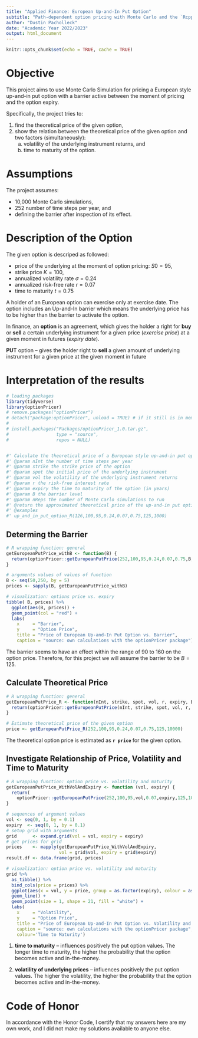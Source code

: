```yaml
---
title: "Applied Finance: European Up-and-In Put Option"
subtitle: "Path-dependent option pricing with Monte Carlo and the `Rcpp` package"
author: "Dustin Pacholleck"
date: "Academic Year 2022/2023"
output: html_document
---
```


```r
knitr::opts_chunk$set(echo = TRUE, cache = TRUE)
```

# Objective

This project aims to use Monte Carlo Simulation for pricing a European style up-and-in put option with a barrier active between the moment of pricing and the option expiry.

Specifically, the project tries to:

1. find the theoretical price of the given option,
2. show the relation between the theoretical price of the given option and two factors (simultaneously):
    a) volatility of the underlying instrument returns, and
    b) time to maturity of the option.

# Assumptions

The project assumes: 

* 10,000 Monte Carlo simulations,
* 252 number of time steps per year, and
* defining the barrier after inspection of its effect.


# Description of the Option

The given option is descriped as followed: 

* price of the underlying at the moment of option pricing: $S0 = 95$,
* strike price $K = 100$,
* annualized volatility rate $\sigma = 0.24$ 
* annualized risk-free rate $r = 0.07$
* time to maturity $t = 0.75$
  
A holder of an European option can exercise only at exercise date. The option includes an Up-and-In barrier which means the underlying price has to be higher than the barrier to activate the option.

In finance, an **option** is an agreement, which gives the holder a right for **buy** or **sell** a certain underlying instrument for a given price (*exercise price*) at a given moment in futures (*expiry date*).

**PUT** option -- gives the holder right to **sell** a given amount of underlying instrument for a given price at the given moment in future

# Interpretation of the results

```r

# loading packages
library(tidyverse)
library(optionPricer)
# remove.packages("optionPricer")
# detach("package:optionPricer", unload = TRUE) # if it still is in memory
# 
# install.packages("Packages/optionPricer_1.0.tar.gz",
#                  type = "source",
#                  repos = NULL)


#' Calculate the theoretical price of a European style up-and-in put option using Monte Carlo simulation
#' @param nInt the number of time steps per year
#' @param strike the strike price of the option
#' @param spot the initial price of the underlying instrument
#' @param vol the volatility of the underlying instrument returns
#' @param r the risk-free interest rate
#' @param expiry the time to maturity of the option (in years)
#' @param B the barrier level
#' @param nReps the number of Monte Carlo simulations to run
#' @return the approximated theoretical price of the up-and-in put option
#' @examples
#' up_and_in_put_option_R(126,100,95,0.24,0.07,0.75,125,1000)
```

## Determing the Barrier
```r
# R wrapping function: general
getEuropeanPutPrice_withB <- function(B) {
  return(optionPricer::getEuropeanPutPrice(252,100,95,0.24,0.07,0.75,B,10000))
}

# arguments values of values of function 
B <- seq(50,250, by = 5)
prices <- sapply(B, getEuropeanPutPrice_withB)

# visualization: options price vs. expiry 
tibble( B, prices) %>%
  ggplot(aes(B, prices)) +
  geom_point(col = "red") +
  labs(
    x     = "Barrier",
    y     = "Option Price",
    title = "Price of European Up-and-In Put Option vs. Barrier",
    caption = "source: own calculations with the optionPricer package")
```

The barrier seems to have an effect within the range of 90 to 160 on the option price. Therefore, for this project we will assume the barrier to be $B = 125$.

## Calculate Theoretical Price 
```r

# R wrapping function: general
getEuropeanPutPrice_R <- function(nInt, strike, spot, vol, r, expiry, B, nReps) {
  return(optionPricer::getEuropeanPutPrice(nInt, strike, spot, vol, r, expiry, B, nReps))
}

# Estimate theoretical price of the given option
price <- getEuropeanPutPrice_R(252,100,95,0.24,0.07,0.75,125,10000)

```

The theoretical option price is estimated as **`r price`** for the given option. 

## Investigate Relationship of Price, Volatility and Time to Maturity 
```r

# R wrapping function: option price vs. volatility and maturity
getEuropeanPutPrice_WithVolAndExpiry <- function (vol, expiry) {
  return(
    optionPricer::getEuropeanPutPrice(252,100,95,vol,0.07,expiry,125,10000))
}

# sequences of argument values
vol <- seq(0, 1, by = 0.1)
expiry  <- seq(0, 1, by = 0.1)
# setup grid with arguments
grid      <- expand.grid(vol = vol, expiry = expiry)
# get prices for grid
prices    <- mapply(getEuropeanPutPrice_WithVolAndExpiry, 
                    vol = grid$vol, expiry = grid$expiry)
result.df <- data.frame(grid, prices)

# visualization: option price vs. volatility and maturity
grid %>% 
  as_tibble() %>%
  bind_cols(price = prices) %>%
  ggplot(aes(x = vol, y = price, group = as.factor(expiry), colour = as.factor(expiry))) +
  geom_line() +
  geom_point(size = 1, shape = 21, fill = "white") +
  labs(
    x     = "Volatility",
    y     = "Option Price",
    title = "Price of European Up-and-In Put Option vs. Volatility and Time to Maturity",
    caption = "source: own calculations with the optionPricer package",
    colour='Time to Maturity')

```

1. **time to maturity** -- influences positively the put option values. The longer time to maturity, the higher the probability that the option becomes active and in-the-money.

2. **volatility of underlying prices** -- influences positively the put option values. The higher the volatility, the higher the probability that the option becomes active and in-the-money.

# Code of Honor
In accordance with the Honor Code, I certify that my answers here are my own work, and I
did not make my solutions available to anyone else.
